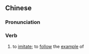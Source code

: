 ==Chinese==
{{zh-forms}}

===Pronunciation===
{{zh-pron
|m=xiàofǎng
|c=haau6 fong2
|mn=qz,xm,zz:hāu-hóng
|cat=v
}}

===Verb===
{{zh-verb}}

# to [[imitate]]; to [[follow]] the [[example]] of